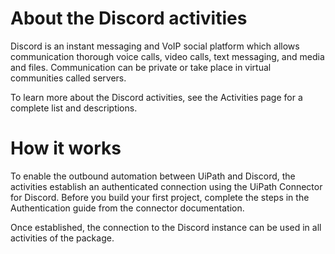 ﻿# About the Discord activities

Discord is an instant messaging and VoIP social platform which allows communication thorough voice calls, video calls, text messaging, and media and files. Communication can be private or take place in virtual communities called servers.



To learn more about the Discord activities, see the Activities page for a complete list and descriptions.

# How it works

To enable the outbound automation between UiPath and Discord, the activities establish an authenticated connection using the UiPath Connector for Discord. Before you build your first project, complete the steps in the Authentication guide from the connector documentation.

Once established, the connection to the Discord instance can be used in all activities of the package.
